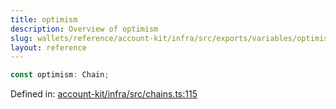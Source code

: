 ```yaml
---
title: optimism
description: Overview of optimism
slug: wallets/reference/account-kit/infra/src/exports/variables/optimism
layout: reference
---
```


```ts
const optimism: Chain;
```

Defined in: [account-kit/infra/src/chains.ts:115](https://github.com/alchemyplatform/aa-sdk/blob/49e74eee8606f480b200b4612d00d950da8a8742/account-kit/infra/src/chains.ts#L115)

